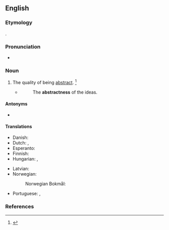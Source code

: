 ==English==

===Etymology===
{{suffix|en|abstract|ness}}.

===Pronunciation===
* {{a|US}} {{IPA|en|/æbˈstɹæk.nəs/|/æbˈstɹækt.nəs/}}

===Noun===
{{en-noun|~}}

# The quality of being [[abstract]]. {{defdate|First attested in the late 16<sup>th</sup> century.}}<ref name=SOED>{{R:SOED5|page=10}}</ref>
#* {{RQ:Locke Understanding}}
#*:The '''abstractness''' of the ideas.

====Antonyms====
* {{l|en|concreteness}}

====Translations====
{{trans-top|the quality of being abstract}}
* Danish: {{t|da|abstrakthed|c}}
* Dutch: {{t|nl|abstractheid|f}}, {{t|nl|het abstracte|n}}
* Esperanto: {{t|eo|abstrakteco}}
* Finnish: {{t+|fi|abstraktius}}
* Hungarian: {{t+|hu|elvontság}}, {{t+|hu|absztraktság}}
{{trans-mid}}
* Latvian: {{t|lv|abstraktums|m}}
* Norwegian:
*: Norwegian Bokmål: {{t+|nb|abstrakthet|m|f}}
* Portuguese: {{t|pt|abstrateza|f}}, {{t|pt|abstratidade|f}}
{{trans-bottom}}

===References===
<references/>
